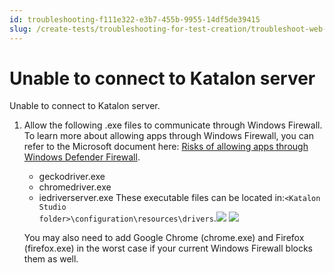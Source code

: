 ```yaml
---
id: troubleshooting-f111e322-e3b7-455b-9955-14df5de39415
slug: /create-tests/troubleshooting-for-test-creation/troubleshoot-web-automated-testing/unable-to-connect-to-katalon-server
---
```


# Unable to connect to Katalon server

Unable to connect to Katalon server.

1.  Allow the following .exe files to communicate through Windows Firewall. To learn more about allowing apps through Windows Firewall, you can refer to the Microsoft document here: [Risks of allowing apps through Windows Defender Firewall](https://support.microsoft.com/en-us/windows/risks-of-allowing-apps-through-windows-defender-firewall-654559af-3f54-3dcf-349f-71ccd90bcc5c).

    -   geckodriver.exe
    -   chromedriver.exe
    -   iedriverserver.exe
    These executable files can be located in:<code>&lt;Katalon Studio folder&gt;\\configuration\\resources\\drivers</code>.<img src="https://raw.githubusercontent.com/katalon-studio/docs-images/master/katalon-studio/docs/troubleshooting-web-automated-testing/Screen-Shot-2018-04-24-at-13.51.51.png" /> <img src="https://raw.githubusercontent.com/katalon-studio/docs-images/master/katalon-studio/docs/troubleshooting-web-automated-testing/Screen-Shot-2018-04-24-at-13.51.41.png" />

    You may also need to add Google Chrome \(chrome.exe\) and Firefox \(firefox.exe\) in the worst case if your current Windows Firewall blocks them as well.